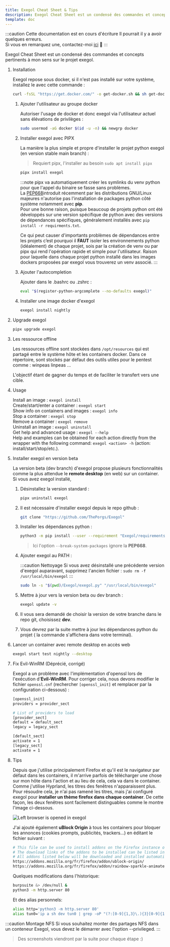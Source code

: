 ---
title: Exegol Cheat Sheet & Tips
description: Exegol Cheat Sheet est un condensé des commandes et concepts pertinents à mon sens sur le projet exegol.
template: doc
---


:::caution Cette documentation est en cours d'écriture
Il pourrait il y a avoir quelques erreurs.  
Si vous en remarquez une, contactez-moi [ici](mailto:contactit.yarka@slmail.me) :slightly_smiling_face:
::: 

Exegol Cheat Sheet est un condensé des commandes et concepts pertinents à mon sens sur le projet exegol.  

<Steps>

1. Installation

   Exegol repose sous docker, si il n'est pas installé sur votre système, installez le avec cette commande :

   ```sh
   curl -fsSL "https://get.docker.com/" -o get-docker.sh && sh get-docker.sh
   ```
   
   <Steps>

   1. Ajouter l'utilisateur au groupe docker

      Autoriser l'usage de docker et donc exegol via l'utilisateur actuel sans élévations de privilèges :

      ```sh
      sudo usermod -aG docker $(id -u -n) && newgrp docker
      ```

   2. Installer exegol avec PIPX

      La manière la plus simple et propre d'installer le projet python exegol (en version stable main branch) :

      > Requiert pipx, l'installer au besoin `sudo apt install pipx`

      ```sh
      pipx install exegol
      ```

      :::note
      pipx va automatiquement créer les symlinks du venv python pour que l'appel du binaire se fasse sans problèmes.  
      La <a href="[https://privatebin.net](https://peps.python.org/pep-0668/)" target="_blank">PEP668</a>introduit récemment par les distributions GNU/Linux majeures n'autorise pas l'installation de packages python côté système notamment avec **pip**.  
      Pour une bonne raison, puisque beaucoup de projets python ont été développés sur une version spécifique de python avec des versions de dépendances spécifiques, généralement installés avec `pip install -r requirments.txt`.  

      Ce qui peut causer d'importants problèmes de dépendances entre les projets c’est pourquoi il **FAUT** isoler les environnements python (idéalement) de chaque projet, sois par la création de venv ou par pipx qui rend l'opération rapide et simple pour l'utilisateur. Raison pour laquelle dans chaque projet python installé dans les images dockers proposées par exegol vous trouverez un venv associé.
      ::: 

   3. Ajouter l'autocompletion

      Ajouter dans le .bashrc ou .zshrc :

      ```sh ~/.bashrc
      eval "$(register-python-argcomplete --no-defaults exegol)"
      ```

   4. Installer une image docker d'exegol 

      ```sh
      exegol install nightly
      ```

   </Steps>

2. Upgrade exegol

   ```sh
   pipx upgrade exegol
   ```

3. Les ressource offline

   Les ressources offline sont stockées dans `/opt/resources` qui est partagé entre le système hôte et les containers docker.
   Dans ce répertoire, sont stockés par défaut des outils utiles pour le pentest comme :
   <Icon name="right-arrow" />winpeas
   <Icon name="right-arrow" />linpeas
   <Icon name="right-arrow" />...

   L'objectif étant de gagner du temps et de faciliter le transfert vers une cible.

4. Usage

   <Icon name="right-arrow" />Install an image : `exegol install`  
   <Icon name="right-arrow" />Create/start/enter a container : `exegol start`  
   <Icon name="right-arrow" />Show info on containers and images : `exegol info`  
   <Icon name="right-arrow" />Stop a container : `exegol stop`  
   <Icon name="right-arrow" />Remove a container : `exegol remove`  
   <Icon name="right-arrow" />Uninstall an image : `exegol uninstall`  
   <Icon name="right-arrow" />Get help and advanced usage : `exegol --help`  
   <Icon name="right-arrow" />Help and examples can be obtained for each action directly from the wrapper with the following command: `exegol <action> -h` (action: install/start/stop/etc.).

5. Installer exegol en version beta

   La version beta (dev branch) d'exegol propose plusieurs fonctionnalités comme la plus attendue le **remote desktop** (en web) sur un container.  
   Si vous avez exegol installé, 

   <Steps>

   1. Désinstallez la version standard :

      ```sh
      pipx uninstall exegol
      ```

   2. Il est nécessaire d'installer exegol depuis le repo github :

      ```sh
      git clone "https://github.com/ThePorgs/Exegol"
      ```

   3. Installer les dépendances python :

      ```sh
      python3 -m pip install --user --requirement "Exegol/requirements.txt" --break-system-packages
      ```

      > Ici l'option `--break-system-packages` ignore la **PEP668**.

   4. Ajouter exegol au PATH :

      :::caution Nettoyage
      Si vous avez désinstallé une précédente version d'exegol auparavant, supprimez l'ancien fichier : `sudo rm -f /usr/local/bin/exegol`
      :::

      ```sh
      sudo ln -s "$(pwd)/Exegol/exegol.py" "/usr/local/bin/exegol"
      ```
   5. Mettre à jour vers la version beta ou dev branch :

      ```sh
      exegol update -v
      ```

   6. Il vous sera demandé de choisir la version de votre branche dans le repo git, choisissez **dev**.  
   
   7. Vous devrez par la suite mettre à jour les dépendances python du projet ( la commande s'affichera dans votre terminal).
   
   </Steps>

6. Lancer un container avec remote desktop en accès web 

   ```sh
   exegol start test nightly --desktop
   ```

7. Fix Evil-WinRM (Déprécié, corrigé)

   Exegol a un problème avec l'implémentation d'openssl lors de l'exécution d'**Evil-WinRM**. Pour corriger cela, nous devons modifier le fichier `openssl.cnf` (rechercher `[openssl_init]` et remplacer par la configuration ci-dessous) :

   ```sh title="/etc/ssl/openssl.cnf"
   [openssl_init]
   providers = provider_sect

   # List of providers to load
   [provider_sect]
   default = default_sect
   legacy = legacy_sect

   [default_sect]
   activate = 1
   [legacy_sect]
   activate = 1
   ```
8. Tips

   Depuis que j'utilise principalement Firefox et qu'il est le navigateur par défaut dans les containers, il m'arrive parfois de télécharger une chose sur mon hôte dans l'action et au lieu de cela, cela va dans le container. Comme j'utilise Hyprland, les titres des fenêtres n'apparaissent plus. Pour résoudre cela, je n'ai pas ramené les titres, mais j'ai configuré exegol pour **installer un thème firefox dans chaque container**. De cette façon, les deux fenêtres sont facilement distinguables comme le montre l'image ci-dessous.

   ![Left browser is opened in exegol](../../../assets/pentest/browsers.webp)

   J'ai ajouté également **uBlock Origin** à tous les containers pour bloquer les annonces (cookies prompts, publicités, trackers...) en éditant le fichier suivant :

   ```sh title="~/.exegol/my-resources/setup/firefox/addons.txt"
   # This file can be used to install addons on the Firefox instance of Exegol.
   # The download links of the addons to be installed can be listed in this file (ie: https://addons.mozilla.org/fr/firefox/addon/foxyproxy-standard/).
   # All addons listed below will be downloaded and installed automatically when creating a new Exegol container.
   https://addons.mozilla.org/fr/firefox/addon/ublock-origin/
   https://addons.mozilla.org/fr/firefox/addon/rainbow-sparkle-animated-theme/
   ```

   Quelques modifications dans l'historique:

   ```sh title="~/.exegol/my-resources/setup/zsh/history"
   burpsuite &> /dev/null &
   python3 -m http.server 80
   ```

   Et des alias personnels:

   ```sh titl="~/.exegol/my-resources/setup/zsh/aliases"
   alias http='python3 -m http.server 80'
   alias tun0='ip a sh dev tun0 | grep -oP "(?:[0-9]{1,3}\.){3}[0-9]{1,3}" | tr -d "\n" | xclip -sel c; tun0ip=$(xsel -ob); echo "\033[1;32m[+]\033[0m Successfully copied \033[1;32m$tun0ip\033[0m (tun0) to clipboard !"'
   ```
   
</Steps>

:::caution Montage NFS
Si vous souhaitez monter des partages NFS dans un conteneur Exegol, vous devez le démarrer avec l'option --privileged.
:::

> Des screenshots viendront par la suite pour chaque étape :)